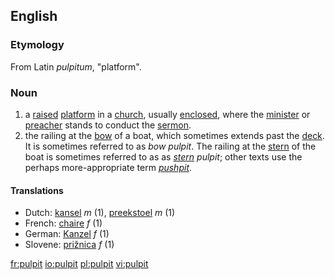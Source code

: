 ==English==
===Etymology===
From Latin ''pulpitum'', "platform".

===Noun===
# a [[raised]] [[platform]] in a [[church]], usually [[enclosed]], where the [[minister]] or [[preacher]] stands to conduct the [[sermon]].
# the railing at the [[bow]] of a boat, which sometimes extends past the [[deck]].  It is sometimes referred to as ''bow'' ''pulpit''.  The railing at the [[stern]] of the boat is sometimes referred to as as ''[[stern]]'' ''pulpit''; other texts use the perhaps more-appropriate term ''[[pushpit]]''.
====Translations====
*Dutch: [[kansel]] ''m'' (1), [[preekstoel]] ''m'' (1)
*French: [[chaire]] ''f'' (1)
*German: [[Kanzel]] ''f'' (1)
*Slovene: [[prižnica]] ''f'' (1)

[[fr:pulpit]]
[[io:pulpit]]
[[pl:pulpit]]
[[vi:pulpit]]